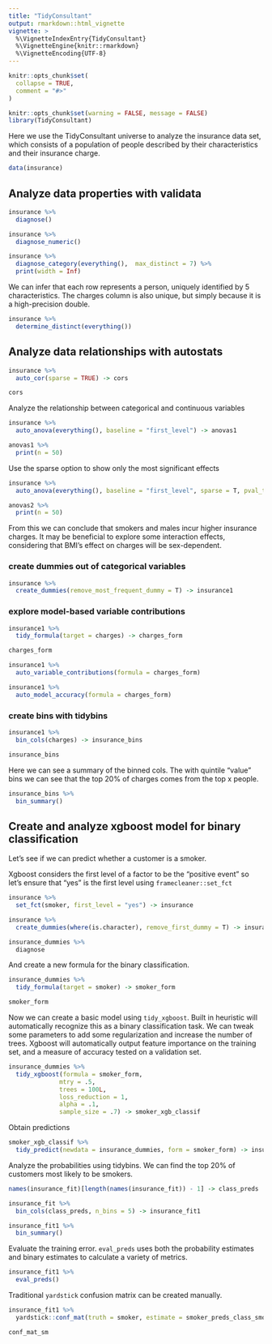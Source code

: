 ```yaml
---
title: "TidyConsultant"
output: rmarkdown::html_vignette
vignette: >
  %\VignetteIndexEntry{TidyConsultant}
  %\VignetteEngine{knitr::rmarkdown}
  %\VignetteEncoding{UTF-8}
---
```


```r
knitr::opts_chunk$set(
  collapse = TRUE,
  comment = "#>"
)
```


```r
knitr::opts_chunk$set(warning = FALSE, message = FALSE)
library(TidyConsultant)
```

Here we use the TidyConsultant universe to analyze the insurance data set, which consists of a population of people described by their characteristics and their insurance charge. 

```r
data(insurance)
```
## Analyze data properties with validata

```r
insurance %>% 
  diagnose()
```


```r
insurance %>% 
  diagnose_numeric()
```

```r
insurance %>% 
  diagnose_category(everything(),  max_distinct = 7) %>% 
  print(width = Inf)
```

We can infer that each row represents a person, uniquely identified by 5 characteristics. The charges column is also unique, but simply because it is a high-precision double.

```r
insurance %>% 
  determine_distinct(everything())
```

## Analyze data relationships with autostats

```r
insurance %>% 
  auto_cor(sparse = TRUE) -> cors

cors
```

Analyze the relationship between categorical and continuous variables
```r
insurance %>% 
  auto_anova(everything(), baseline = "first_level") -> anovas1

anovas1 %>% 
  print(n = 50)
```

Use the sparse option to show only the most significant effects

```r

insurance %>% 
  auto_anova(everything(), baseline = "first_level", sparse = T, pval_thresh = .1) -> anovas2

anovas2 %>% 
  print(n = 50)

```

From this we can conclude that smokers and males incur higher insurance charges. It may be beneficial to explore some interaction effects, considering that BMI's effect on charges will be sex-dependent. 

### create dummies out of categorical variables

```r
insurance %>% 
  create_dummies(remove_most_frequent_dummy = T) -> insurance1
```


### explore model-based variable contributions

```r
insurance1 %>% 
  tidy_formula(target = charges) -> charges_form

charges_form
```

```r
insurance1 %>% 
  auto_variable_contributions(formula = charges_form)
```

```r
insurance1 %>% 
  auto_model_accuracy(formula = charges_form)
```

### create bins with tidybins

```r
insurance1 %>% 
  bin_cols(charges) -> insurance_bins

insurance_bins
```

Here we can see a summary of the binned cols. The with quintile "value" bins we can see that the top 20% of charges comes from the top x people. 

```r
insurance_bins %>% 
  bin_summary()
```

## Create and analyze xgboost model for binary classification

Let's see if we can predict whether a customer is a smoker.

Xgboost considers the first level of a factor to be the "positive event" so 
let's ensure that "yes" is the first level using `framecleaner::set_fct`

```r
insurance %>% 
  set_fct(smoker, first_level = "yes") -> insurance

insurance %>% 
  create_dummies(where(is.character), remove_first_dummy = T) -> insurance_dummies

insurance_dummies %>% 
  diagnose

```

And create a new formula for the binary classification.

```r
insurance_dummies %>% 
  tidy_formula(target = smoker) -> smoker_form

smoker_form
```

Now we can create a basic model using `tidy_xgboost`. Built in heuristic will automatically recognize this as a binary classification task. We can tweak some parameters to add some regularization and increase the number of trees. Xgboost will automatically output feature importance on the training set, and a measure of accuracy tested on a validation set. 

```r
insurance_dummies %>% 
  tidy_xgboost(formula = smoker_form, 
              mtry = .5,
              trees = 100L,
              loss_reduction = 1,
              alpha = .1,
              sample_size = .7) -> smoker_xgb_classif


```



Obtain predictions

```r
smoker_xgb_classif %>% 
  tidy_predict(newdata = insurance_dummies, form = smoker_form) -> insurance_fit

```



Analyze the probabilities using tidybins. We can find the top 20% of customers most likely to be smokers. 

```r
names(insurance_fit)[length(names(insurance_fit)) - 1] -> class_preds

insurance_fit %>% 
  bin_cols(class_preds, n_bins = 5) -> insurance_fit1

insurance_fit1 %>% 
  bin_summary()
```


Evaluate the training error. `eval_preds` uses both the probability estimates and binary estimates to calculate a variety of metrics. 

```r
insurance_fit1 %>% 
  eval_preds()
```
Traditional `yardstick` confusion matrix can be created manually. 

```r
insurance_fit1 %>% 
  yardstick::conf_mat(truth = smoker, estimate = smoker_preds_class_smoker_xgb_classif) -> conf_mat_sm

conf_mat_sm
```




